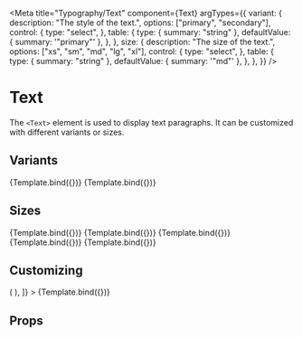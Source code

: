 
<Meta
  title="Typography/Text"
  component={Text}
  argTypes={{
    variant: {
      description: "The style of the text.",
      options: ["primary", "secondary"],
      control: {
        type: "select",
      },
      table: {
        type: { summary: "string" },
        defaultValue: { summary: '"primary"' },
      },
    },
    size: {
      description: "The size of the text.",
      options: ["xs", "sm", "md", "lg", "xl"],
      control: {
        type: "select",
      },
      table: {
        type: { summary: "string" },
        defaultValue: { summary: '"md"' },
      },
    },
  }}
/>


# Text

The `<Text>` element is used to display text paragraphs.
It can be customized with different variants or sizes.

## Variants

<Canvas>
  <Story name="Default">{Template.bind({})}</Story>
  <Story name="Secondary" args={{ variant: "secondary" }}>
    {Template.bind({})}
  </Story>
</Canvas>

## Sizes

<Canvas>
  <Story name="ExtraSmall" args={{ size: "xs" }}>
    {Template.bind({})}
  </Story>
  <Story name="Small" args={{ size: "sm" }}>
    {Template.bind({})}
  </Story>
  <Story name="Medium" args={{ size: "md" }}>
    {Template.bind({})}
  </Story>
  <Story name="Large" args={{ size: "lg" }}>
    {Template.bind({})}
  </Story>
  <Story name="ExtraLarge" args={{ size: "xl" }}>
    {Template.bind({})}
  </Story>
</Canvas>

## Customizing

<Canvas>
  <Story
    name="Customized"
    decorators={[
      (Story) => (
        <ThemeProvider
          theme={{
            text: {
              variants: {
                primary: "text-white bg-gray-400",
              },
            },
          }}
        >
          <Story />
        </ThemeProvider>
      ),
    ]}
  >
    {Template.bind({})}
  </Story>
</Canvas>

## Props

<ArgsTable story="Medium" />
